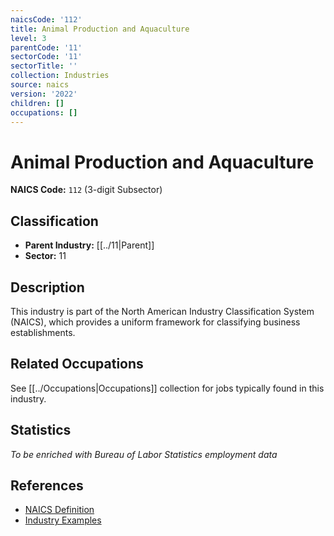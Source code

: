 ```yaml
---
naicsCode: '112'
title: Animal Production and Aquaculture
level: 3
parentCode: '11'
sectorCode: '11'
sectorTitle: ''
collection: Industries
source: naics
version: '2022'
children: []
occupations: []
---
```

# Animal Production and Aquaculture

**NAICS Code:** `112` (3-digit Subsector)

## Classification

- **Parent Industry:** [[../11|Parent]]
- **Sector:** 11

## Description

This industry is part of the North American Industry Classification System (NAICS), which provides a uniform framework for classifying business establishments.

## Related Occupations

See [[../Occupations|Occupations]] collection for jobs typically found in this industry.

## Statistics

*To be enriched with Bureau of Labor Statistics employment data*

## References

- [NAICS Definition](https://www.census.gov/naics/)
- [Industry Examples](https://www.census.gov/naics/2022NAICS/)
